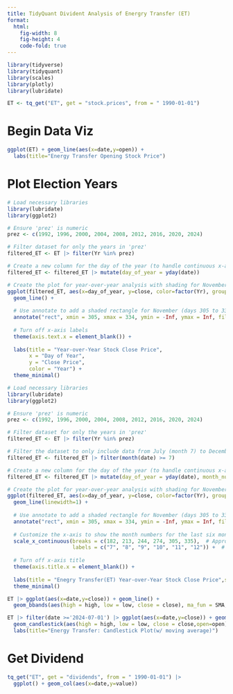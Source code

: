 ---
title: TidyQuant Divident Analysis of Energry Transfer (ET)
format: 
  html:
    fig-width: 8
    fig-height: 4
    code-fold: true
---
```{r}
library(tidyverse)
library(tidyquant)
library(scales)
library(plotly)
library(lubridate)
```
```{r}
ET <- tq_get("ET", get = "stock.prices", from = " 1990-01-01")
```

# Begin Data Viz

```{R}
ggplot(ET) + geom_line(aes(x=date,y=open)) +
  labs(title="Energy Transfer Opening Stock Price")

```
# Plot Election Years

```{r}
# Load necessary libraries
library(lubridate)
library(ggplot2)

# Ensure 'prez' is numeric
prez <- c(1992, 1996, 2000, 2004, 2008, 2012, 2016, 2020, 2024)

# Filter dataset for only the years in 'prez'
filtered_ET <- ET |> filter(Yr %in% prez)

# Create a new column for the day of the year (to handle continuous x-axis)
filtered_ET <- filtered_ET |> mutate(day_of_year = yday(date))

# Create the plot for year-over-year analysis with shading for November
ggplot(filtered_ET, aes(x=day_of_year, y=close, color=factor(Yr), group=Yr)) +
  geom_line() +
  
  # Use annotate to add a shaded rectangle for November (days 305 to 334)
  annotate("rect", xmin = 305, xmax = 334, ymin = -Inf, ymax = Inf, fill = "gray", alpha = 0.1) +
  
  # Turn off x-axis labels
  theme(axis.text.x = element_blank()) +
  
  labs(title = "Year-over-Year Stock Close Price",
       x = "Day of Year",
       y = "Close Price",
       color = "Year") +
  theme_minimal()


```

```{r}
# Load necessary libraries
library(lubridate)
library(ggplot2)

# Ensure 'prez' is numeric
prez <- c(1992, 1996, 2000, 2004, 2008, 2012, 2016, 2020, 2024)

# Filter dataset for only the years in 'prez'
filtered_ET <- ET |> filter(Yr %in% prez)

# Filter the dataset to only include data from July (month 7) to December (month 12)
filtered_ET <- filtered_ET |> filter(month(date) >= 7)

# Create a new column for the day of the year (to handle continuous x-axis)
filtered_ET <- filtered_ET |> mutate(day_of_year = yday(date), month_num = month(date))

# Create the plot for year-over-year analysis with shading for November
ggplot(filtered_ET, aes(x=day_of_year, y=close, color=factor(Yr), group=Yr)) +
  geom_line(linewidth=1) +
  
  # Use annotate to add a shaded rectangle for November (days 305 to 334)
  annotate("rect", xmin = 305, xmax = 334, ymin = -Inf, ymax = Inf, fill = "red", alpha = 0.3) +
  
  # Customize the x-axis to show the month numbers for the last six months
  scale_x_continuous(breaks = c(182, 213, 244, 274, 305, 335),  # Approximate day of year for months Jul-Dec
                     labels = c("7", "8", "9", "10", "11", "12")) +  # Month numbers for July to December
  
  # Turn off x-axis title
  theme(axis.title.x = element_blank()) +
  
  labs(title = "Enegry Transfer(ET) Year-over-Year Stock Close Price",subtitle = " (Last Six Months)",       y = "Close Price",x="Month",  color = "Year") +
  theme_minimal()


```


```{r}
ET |> ggplot(aes(x=date,y=close)) + geom_line() +
  geom_bbands(aes(high = high, low = low, close = close), ma_fun = SMA, n = 90)
```
```{r}
ET |> filter(date >='2024-07-01') |> ggplot(aes(x=date,y=close)) + geom_line() +
  geom_candlestick(aes(high = high, low = low, close = close,open=open)) + geom_ma(color = "darkgreen",linewidth=2)+ theme_light() +
  labs(title="Energy Transfer: Candlestick Plot(w/ moving average)")
```

# Get Dividend 

```{r}
tq_get("ET", get = "dividends", from = " 1990-01-01") |>
  ggplot() + geom_col(aes(x=date,y=value)) 

```